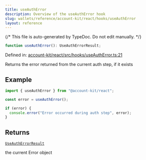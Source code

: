 ```yaml
---
title: useAuthError
description: Overview of the useAuthError hook
slug: wallets/reference/account-kit/react/hooks/useAuthError
layout: reference
---
```


{/* This file is auto-generated by TypeDoc. Do not edit manually. */}

```ts
function useAuthError(): UseAuthErrorResult;
```

Defined in: [account-kit/react/src/hooks/useAuthError.ts:21](https://github.com/alchemyplatform/aa-sdk/blob/dc58c113ff1eeb06d4b3f76c505cbbaad47db8fc/account-kit/react/src/hooks/useAuthError.ts#L21)

Returns the error returned from the current auth step, if it exists

## Example

```ts twoslash
import { useAuthError } from "@account-kit/react";

const error = useAuthError();

if (error) {
  console.error("Error occurred during auth step", error);
}
```

## Returns

[`UseAuthErrorResult`](../type-aliases/UseAuthErrorResult.mdx)

the current Error object
